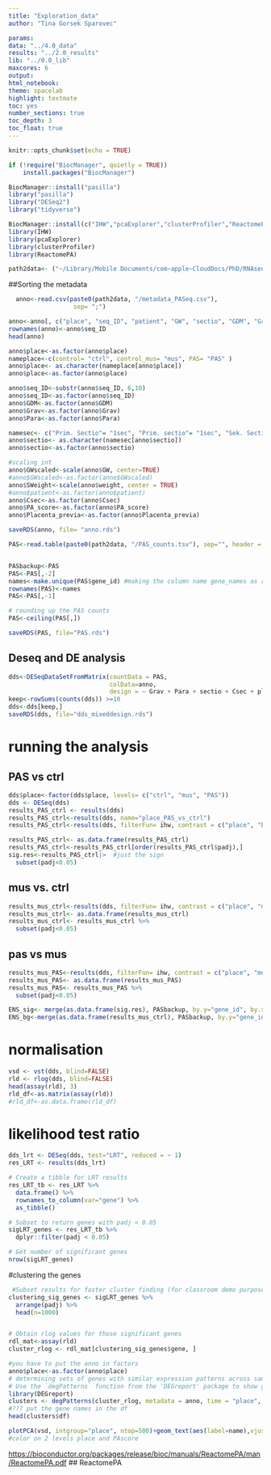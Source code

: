 ```yaml
---
title: "Exploration_data"
author: "Tina Gorsek Sparovec"

params:
data: "../4.0_data"
results: "../2.0_results"
lib: "../0.0_lib"
maxcores: 6
output:
html_notebook:
theme: spacelab
highlight: textmate
toc: yes
number_sections: true
toc_depth: 3
toc_float: true
---
```


```r
knitr::opts_chunk$set(echo = TRUE)
```

```r
if (!require("BiocManager", quietly = TRUE))
    install.packages("BiocManager")

BiocManager::install("pasilla")
library("pasilla")
library("DESeq2")
library("tidyverse")

BiocManager::install(c("IHW","pcaExplorer","clusterProfiler","ReactomePA"))
library(IHW)
library(pcaExplorer)
library(clusterProfiler)
library(ReactomePA)

```

```r

path2data<- ("~/Library/Mobile Documents/com~apple~CloudDocs/PhD/RNAseqPAS/raw_data")
```

##Sorting the metadata

```r
  anno<-read.csv(paste0(path2data, "/metadata_PASeq.csv"),
                  sep= ";")

anno<-anno[, c("place", "seq_ID", "patient", "GW", "sectio", "GDM", "Grav", "Para", "weight", "Csec", "PA_score", "Placenta_previa")]
rownames(anno)<-anno$seq_ID
head(anno)

anno$place<-as.factor(anno$place)
nameplace<-c(control= "ctrl", control_mus= "mus", PAS= "PAS" )
anno$place<- as.character(nameplace[anno$place])
anno$place<-as.factor(anno$place)

anno$seq_ID<-substr(anno$seq_ID, 6,10)
anno$seq_ID<-as.factor(anno$seq_ID)
anno$GDM<-as.factor(anno$GDM)
anno$Grav<-as.factor(anno$Grav)
anno$Para<-as.factor(anno$Para)

namesec<- c("Prim. Sectio"= "1sec", "Prim. sectio"= "1sec", "Sek. Sectio"= "2sec")
anno$sectio<- as.character(namesec[anno$sectio])
anno$sectio<-as.factor(anno$sectio)

#scaling int
anno$GWscaled<-scale(anno$GW, center=TRUE)
#anno$GWscaled<-as.factor(anno$GWscaled)
anno$SWeight<-scale(anno$weight, center = TRUE)
#anno$patient<-as.factor(anno$patient)
anno$Csec<-as.factor(anno$Csec)
anno$PA_score<-as.factor(anno$PA_score)
anno$Placenta_previa<-as.factor(anno$Placenta_previa)

saveRDS(anno, file= "anno.rds")

PAS<-read.table(paste0(path2data, "/PAS_counts.tsv"), sep="", header = T)


PASbackup<-PAS
PAS<-PAS[,-2]
names<-make.unique(PAS$gene_id) #making the column name gene_names as rown names
rownames(PAS)<-names
PAS<-PAS[,-1]

# rounding up the PAS counts
PAS<-ceiling(PAS[,])

saveRDS(PAS, file="PAS.rds")
```

## Deseq and DE analysis

```r
dds<-DESeqDataSetFromMatrix(countData = PAS,
                            colData=anno,
                            design = ~ Grav + Para + sectio + Csec + place)
keep<-rowSums(counts(dds)) >=10
dds<-dds[keep,]
saveRDS(dds, file="dds_mixeddesign.rds")
```

# running the analysis

## PAS vs ctrl

```r

dds$place<-factor(dds$place, levels= c("ctrl", "mus", "PAS"))
dds <- DESeq(dds)
results_PAS_ctrl <- results(dds)
results_PAS_ctrl<-results(dds, name="place_PAS_vs_ctrl")
results_PAS_ctrl<-results(dds, filterFun= ihw, contrast = c("place", "PAS", "ctrl"))

results_PAS_ctrl<- as.data.frame(results_PAS_ctrl)
results_PAS_ctrl<-results_PAS_ctrl[order(results_PAS_ctrl$padj),]
sig.res<-results_PAS_ctrl|>  #just the sign
  subset(padj<0.05) 


```

## mus vs. ctrl

```r

results_mus_ctrl<-results(dds, filterFun= ihw, contrast = c("place", "mus", "ctrl"))
results_mus_ctrl<- as.data.frame(results_mus_ctrl)
results_mus_ctrl<- results_mus_ctrl %>%
  subset(padj<0.05)
```

## pas vs mus

```r
results_mus_PAS<-results(dds, filterFun= ihw, contrast = c("place", "mus", "PAS"))
results_mus_PAS<- as.data.frame(results_mus_PAS)
results_mus_PAS<- results_mus_PAS %>%
  subset(padj<0.05)
```

```r
ENS_sig<- merge(as.data.frame(sig.res), PASbackup, by.y="gene_id", by.x= "row.names")
ENS_bg<-merge(as.data.frame(results_mus_ctrl), PASbackup, by.y="gene_id", by.x= "row.names")
```

# normalisation

```r
vsd <- vst(dds, blind=FALSE)
rld <- rlog(dds, blind=FALSE)
head(assay(rld), 3)
rld_df<-as.matrix(assay(rld))
#rld_df<-as.data.frame(rld_df)

```

# likelihood test ratio

```r
dds_lrt <- DESeq(dds, test="LRT", reduced = ~ 1)
res_LRT <- results(dds_lrt)

# Create a tibble for LRT results
res_LRT_tb <- res_LRT %>%
  data.frame() %>%
  rownames_to_column(var="gene") %>% 
  as_tibble()

# Subset to return genes with padj < 0.05
sigLRT_genes <- res_LRT_tb %>% 
  dplyr::filter(padj < 0.05)

# Get number of significant genes
nrow(sigLRT_genes)

```

#clustering the genes

```r
 #Subset results for faster cluster finding (for classroom demo purposes)
clustering_sig_genes <- sigLRT_genes %>%
  arrange(padj) %>%
  head(n=1000)


# Obtain rlog values for those significant genes
rdl_mat<-assay(rld)
cluster_rlog <- rdl_mat[clustering_sig_genes$gene, ]

#you have to put the anno in factors
anno$place<-as.factor(anno$place)
# determining sets of genes with similar expression patterns across sample groups
# Use the `degPatterns` function from the 'DEGreport' package to show gene clusters across sample groups
library(DEGreport)
clusters <- degPatterns(cluster_rlog, metadata = anno, time = "place", col=NULL ) 
#??? put the gene names in the df
head(clusters$df)
```

```r
plotPCA(vsd, intgroup="place", ntop=500)+geom_text(aes(label=name),vjust=2)
#color on 2 levels place and PAscore
```

<https://bioconductor.org/packages/release/bioc/manuals/ReactomePA/man/ReactomePA.pdf> \## ReactomePA
